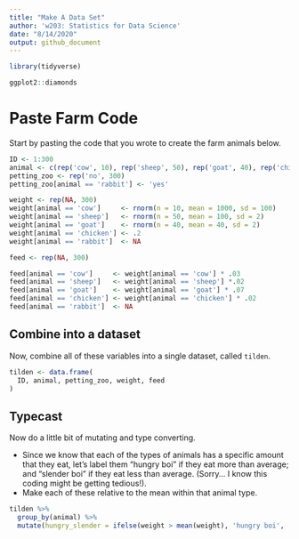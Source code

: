 ```yaml
---
title: "Make A Data Set"
author: 'w203: Statistics for Data Science'
date: "8/14/2020"
output: github_document
---
```


```r
library(tidyverse)

ggplot2::diamonds
```

# Paste Farm Code 

Start by pasting the code that you wrote to create the farm animals below. 

```r
ID <- 1:300
animal <- c(rep('cow', 10), rep('sheep', 50), rep('goat', 40), rep('chicken', 70), rep('rabbit', 130))
petting_zoo <- rep('no', 300)
petting_zoo[animal == 'rabbit'] <- 'yes'

weight <- rep(NA, 300)
weight[animal == 'cow']     <- rnorm(n = 10, mean = 1000, sd = 100)
weight[animal == 'sheep']   <- rnorm(n = 50, mean = 100, sd = 2)
weight[animal == 'goat']    <- rnorm(n = 40, mean = 40, sd = 2)
weight[animal == 'chicken'] <- .2
weight[animal == 'rabbit']  <- NA

feed <- rep(NA, 300)

feed[animal == 'cow']     <- weight[animal == 'cow'] * .03   
feed[animal == 'sheep']   <- weight[animal == 'sheep'] *.02  
feed[animal == 'goat']    <- weight[animal == 'goat'] * .07
feed[animal == 'chicken'] <- weight[animal == 'chicken'] * .02
feed[animal == 'rabbit']  <- NA
```

## Combine into a dataset 

Now, combine all of these variables into a single dataset, called `tilden`. 

```r
tilden <- data.frame(
  ID, animal, petting_zoo, weight, feed
)
```


## Typecast 

Now do a little bit of mutating and type converting. 

- Since we know that each of the types of animals has a specific amount that they eat, let's label them "hungry boi" if they eat more than average; and "slender boi" if they eat less than average. (Sorry... I know this coding might be getting tedious!). 
- Make each of these relative to the mean within that animal type. 

```r
tilden %>%
  group_by(animal) %>%  
  mutate(hungry_slender = ifelse(weight > mean(weight), 'hungry boi', 'slender boi'))
```